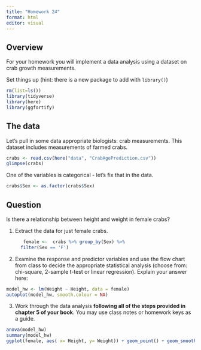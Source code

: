```yaml
---
title: "Homework 24"
format: html
editor: visual
---
```


## Overview

For your homework you will implement a data analysis using a dataset on crab growth measurements.

Set things up (hint: there is a new package to add with `library()`)

```r
rm(list=ls())
library(tidyverse)
library(here)
library(ggfortify)
```

## The data

Let's pull in some data appropriate biologists: crab measurements. This dataset includes measurements of farmed crabs.

```r
crabs <- read.csv(here("data", "CrabAgePrediction.csv"))
glimpse(crabs)
```

One of the variables is categorical - let's fix that in the data.

```r
crabs$Sex <- as.factor(crabs$Sex)
```

## Question

Is there a relationship between height and weight in female crabs?

1.  Extract the data for just female crabs.

    ```r
   female <-  crabs %>% group_by(Sex) %>% 
      filter(Sex == 'F')

    ```

2.  Examine the response and predictor variables and use the flow chart from class to decide the appropriate statistical analysis (choose from: chi-square, 2-sample t-test or linear regression). Explain your answer here:
```r
model_hw <- lm(Weight ~ Height, data = female)
autoplot(model_hw, smooth.colour = NA)
```

3.  Work through the data analysis **following all of the steps provided in chapter 5 of your book**. You may use class notes or homework keys as a guide.
```r
anova(model_hw)
summary(model_hw)
ggplot(female, aes( x= Height, y= Weight)) + geom_point() + geom_smooth(method = 'lm')
```

## 

